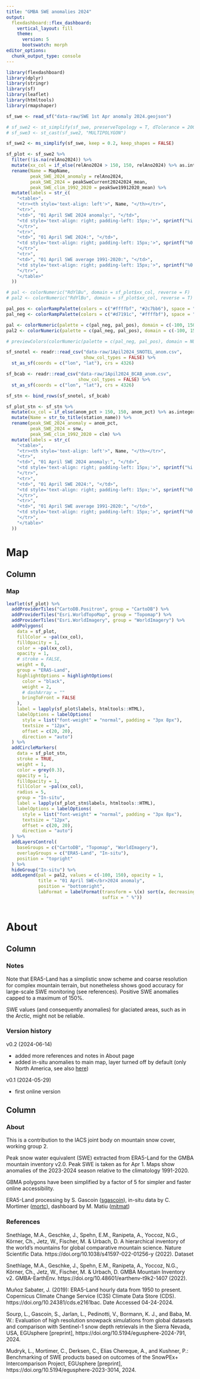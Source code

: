 ```yaml
---
title: "GMBA SWE anomalies 2024"
output: 
  flexdashboard::flex_dashboard:
    vertical_layout: fill
    theme: 
      version: 5
      bootswatch: morph
editor_options: 
  chunk_output_type: console
---
```


```r
library(flexdashboard)
library(dplyr)
library(stringr)
library(sf)
library(leaflet)
library(htmltools)
library(rmapshaper)
```


```r
sf_swe <- read_sf("data-raw/SWE 1st Apr anomaly 2024.geojson")

# sf_swe2 <- st_simplify(sf_swe, preserveTopology = T, dTolerance = 2000)
# sf_swe3 <- st_cast(sf_swe2, "MULTIPOLYGON")

sf_swe2 <- ms_simplify(sf_swe, keep = 0.2, keep_shapes = FALSE)

sf_plot <- sf_swe2 %>% 
  filter(!is.na(relAno2024)) %>% 
  mutate(xx_col = if_else(relAno2024 > 150, 150, relAno2024) %>% as.integer) %>% 
  rename(Name = MapName, 
         peak_SWE_2024_anomaly = relAno2024,
         peak_SWE_2024 = peakSweCurrent20242024_mean,
         peak_SWE_clim_1992_2020 = peakSwe19912020_mean) %>% 
  mutate(labels = str_c(
    "<table>",
    "<tr><th style='text-align: left'>", Name, "</th></tr>",
    "<tr>", 
    "<td>", "01 April SWE 2024 anomaly:", "</td>",
    "<td style='text-align: right; padding-left: 15px;'>", sprintf("%i %%", peak_SWE_2024_anomaly), "</td>",
    "</tr>",
    "<tr>", 
    "<td>", "01 April SWE 2024:", "</td>",
    "<td style='text-align: right; padding-left: 15px;'>", sprintf("%0.1f mm", 1000*peak_SWE_2024), "</td>",
    "</tr>",
    "<tr>", 
    "<td>", "01 April SWE average 1991-2020:", "</td>",
    "<td style='text-align: right; padding-left: 15px;'>", sprintf("%0.1f mm", 1000*peak_SWE_clim_1992_2020), "</td>",
    "</tr>",
    "</table>"
  )) 

# pal <- colorNumeric("RdYlBu", domain = sf_plot$xx_col, reverse = F)
# pal2 <- colorNumeric("RdYlBu", domain = sf_plot$xx_col, reverse = T)

pal_pos <- colorRampPalette(colors = c("#ffffbf", "#2c7bb6"), space = "Lab")(150)
pal_neg <- colorRampPalette(colors = c("#d7191c", "#ffffbf"), space = "Lab")(100)

pal <- colorNumeric(palette = c(pal_neg, pal_pos), domain = c(-100, 150))
pal2 <- colorNumeric(palette = c(pal_neg, pal_pos), domain = c(-100, 150), reverse = T)

# previewColors(colorNumeric(palette = c(pal_neg, pal_pos), domain = NULL), values = -100:150)

```


```r

sf_snotel <- readr::read_csv("data-raw/1Apil2024_SNOTEL_anom.csv",
                             show_col_types = FALSE) %>% 
  st_as_sf(coords = c("lon", "lat"), crs = 4326)

sf_bcab <- readr::read_csv("data-raw/1Apil2024_BCAB_anom.csv",
                           show_col_types = FALSE) %>% 
  st_as_sf(coords = c("lon", "lat"), crs = 4326)

sf_stn <- bind_rows(sf_snotel, sf_bcab)

sf_plot_stn <- sf_stn %>% 
  mutate(xx_col = if_else(anom_pct > 150, 150, anom_pct) %>% as.integer) %>% 
  mutate(Name = str_to_title(station_name)) %>% 
  rename(peak_SWE_2024_anomaly = anom_pct,
         peak_SWE_2024 = snw,
         peak_SWE_clim_1992_2020 = clm) %>% 
  mutate(labels = str_c(
    "<table>",
    "<tr><th style='text-align: left'>", Name, "</th></tr>",
    "<tr>", 
    "<td>", "01 April SWE 2024 anomaly:", "</td>",
    "<td style='text-align: right; padding-left: 15px;'>", sprintf("%i %%", peak_SWE_2024_anomaly), "</td>",
    "</tr>",
    "<tr>", 
    "<td>", "01 April SWE 2024:", "</td>",
    "<td style='text-align: right; padding-left: 15px;'>", sprintf("%0.1f mm", peak_SWE_2024), "</td>",
    "</tr>",
    "<tr>", 
    "<td>", "01 April SWE average 1991-2020:", "</td>",
    "<td style='text-align: right; padding-left: 15px;'>", sprintf("%0.1f mm", peak_SWE_clim_1992_2020), "</td>",
    "</tr>",
    "</table>"
  )) 

```



# Map

## Column 

### Map

```r
leaflet(sf_plot) %>%
  addProviderTiles("CartoDB.Positron", group = "CartoDB") %>% 
  addProviderTiles("Esri.WorldTopoMap", group = "Topomap") %>% 
  addProviderTiles("Esri.WorldImagery", group = "WorldImagery") %>% 
  addPolygons(
    data = sf_plot,
    fillColor = ~pal(xx_col),
    fillOpacity = 1,
    color = ~pal(xx_col),
    opacity = 1,
    # stroke = FALSE,
    weight = 0,
    group = "ERA5-Land",
    highlightOptions = highlightOptions(
      color = "black",
      weight = 2,
      # dashArray = ""
      bringToFront = FALSE
    ),
    label = lapply(sf_plot$labels, htmltools::HTML),
    labelOptions = labelOptions(
      style = list("font-weight" = "normal", padding = "3px 8px"),
      textsize = "12px",
      offset = c(20, 20),
      direction = "auto")
  ) %>%
  addCircleMarkers(
    data = sf_plot_stn,
    stroke = TRUE,
    weight = 1,
    color = grey(0.3),
    opacity = 1,
    fillOpacity = 1,
    fillColor = ~pal(xx_col),
    radius = 5,
    group = "In-situ",
    label = lapply(sf_plot_stn$labels, htmltools::HTML),
    labelOptions = labelOptions(
      style = list("font-weight" = "normal", padding = "3px 8px"),
      textsize = "12px",
      offset = c(20, 20),
      direction = "auto")
  ) %>% 
  addLayersControl(
    baseGroups = c("CartoDB", "Topomap", "WorldImagery"),
    overlayGroups = c("ERA5-Land", "In-situ"),
    position = "topright"
  ) %>% 
  hideGroup("In-situ") %>%
  addLegend(pal = pal2, values = c(-100, 150), opacity = 1, 
            title = "01 April SWE</br>2024 anomaly",
            position = "bottomright",
            labFormat = labelFormat(transform = \(x) sort(x, decreasing = TRUE),
                                    suffix = " %"))
  
```

# About

## Column 

### Notes

Note that ERA5-Land has a simplistic snow scheme and coarse resolution for complex mountain terrain, but nonetheless shows good accuracy for large-scale SWE monitoring (see references). Positive SWE anomalies capped to a maximum of 150%. 

SWE values (and consequently anomalies) for glaciated areas, such as in the Arctic, might not be reliable.

### Version history

v0.2 (2024-06-14)

- added more references and notes in About page
- added in-situ anomalies to main map, layer turned off by default (only North America, see also [here](https://github.com/jb-smsc/snotel_anoms))

v0.1 (2024-05-29)

- first online version

## Column 

### About


This is a contribution to the IACS joint body on mountain snow cover, working group 2.

Peak snow water equivalent (SWE) extracted from ERA5-Land for the GMBA mountain inventory v2.0. Peak SWE is taken as for Apr 1. Maps show anomalies of the 2023-2024 season relative to the climatology 1991-2020.

GBMA polygons have been simplified by a factor of 5 for simpler and faster online accessibility.

ERA5-Land processing by S. Gascoin ([sgascoin](https://github.com/sgascoin)), in-situ data by C. Mortimer ([mortc](https://github.com/mortc)), dashboard by M. Matiu ([mitmat](https://github.com/mitmat))




### References 

Snethlage, M.A., Geschke, J., Spehn, E.M., Ranipeta, A., Yoccoz, N.G., Körner, Ch., Jetz, W., Fischer, M. & Urbach, D. A hierarchical inventory of the world’s mountains for global comparative mountain science. Nature Scientific Data. https://doi.org/10.1038/s41597-022-01256-y (2022).
Dataset

Snethlage, M.A., Geschke, J., Spehn, E.M., Ranipeta, A., Yoccoz, N.G., Körner, Ch., Jetz, W., Fischer, M. & Urbach, D. GMBA Mountain Inventory v2. GMBA-EarthEnv. https://doi.org/10.48601/earthenv-t9k2-1407 (2022).

Muñoz Sabater, J. (2019): ERA5-Land hourly data from 1950 to present. Copernicus Climate Change Service (C3S) Climate Data Store (CDS). https://doi.org/10.24381/cds.e2161bac. Date Accessed 04-24-2024. 

Sourp, L., Gascoin, S., Jarlan, L., Pedinotti, V., Bormann, K. J., and Baba, M. W.: Evaluation of high resolution snowpack simulations from global datasets and comparison with Sentinel-1 snow depth retrievals in the Sierra Nevada, USA, EGUsphere [preprint], https://doi.org/10.5194/egusphere-2024-791, 2024. 

Mudryk, L., Mortimer, C., Derksen, C., Elias Chereque, A., and Kushner, P.: Benchmarking of SWE products based on outcomes of the SnowPEx+ Intercomparison Project, EGUsphere [preprint], https://doi.org/10.5194/egusphere-2023-3014, 2024. 

